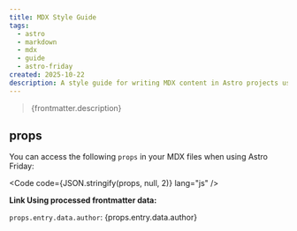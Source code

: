 ```yaml
---
title: MDX Style Guide
tags:
  - astro
  - markdown
  - mdx
  - guide
  - astro-friday
created: 2025-10-22
description: A style guide for writing MDX content in Astro projects using Astro Friday.
---
```


> {frontmatter.description}

## props

You can access the following `props` in your MDX files when using Astro Friday:

<Code code={JSON.stringify(props, null, 2)} lang="js" />

**Link Using processed frontmatter data:**

`props.entry.data.author`: {props.entry.data.author}
